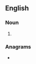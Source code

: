 ==English==

===Noun===
{{head|en|noun plural form}}

# {{plural of|quitter|lang=en}}

===Anagrams===
* {{anagrams|en|a=eiqrsttu|squitter}}